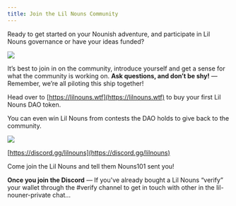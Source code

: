 ```yaml
---
title: Join the Lil Nouns Community
---
```


Ready to get started on your Nounish adventure, and participate in Lil Nouns governance or have your ideas funded?

![](</assets/Nountessori Classroom.png>)

It’s best to join in on the community, introduce yourself and get a sense for what the community is working on. **Ask questions, and don’t be shy!** — Remember, we’re all piloting this ship together!

Head over to [https://lilnouns.wtf](https://lilnouns.wtf) to buy your first Lil Nouns DAO token.

You can even win Lil Nouns from contests the DAO holds to give back to the community.

![](/assets/join-lil-nouns-discord.png)

[https://discord.gg/lilnouns](https://discord.gg/lilnouns)

Come join the Lil Nouns <Nutshell children="Discord" glossaryEntry="content/glossary/Discord-Servers.mdx" /> and tell them Nouns101 sent you! &#x20;

**Once you join the Discord** — If you've already bought a Lil Nouns “verify” your wallet through the #verify channel to get in touch with other <Nutshell children="holders" glossaryEntry="content/glossary/holder.mdx" /> in the lil-nouner-private chat...
